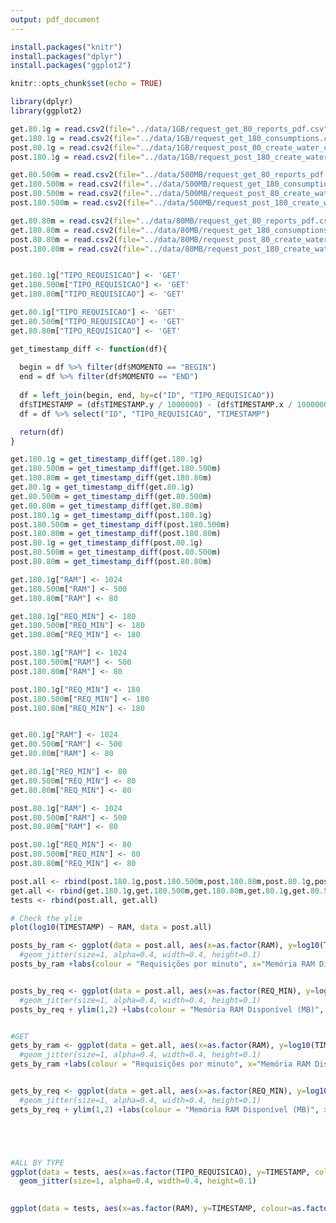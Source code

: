 ```yaml
---
output: pdf_document
---
```


```r
install.packages("knitr")
install.packages("dplyr")
install.packages("ggplot2")

knitr::opts_chunk$set(echo = TRUE)
```

```r
library(dplyr)
library(ggplot2)
```

```r
get.80.1g = read.csv2(file="../data/1GB/request_get_80_reports_pdf.csv", sep = ",")
get.180.1g = read.csv2(file="../data/1GB/request_get_180_consumptions.csv", sep=",")
post.80.1g = read.csv2(file="../data/1GB/request_post_80_create_water_consumption.csv", sep=",")
post.180.1g = read.csv2(file="../data/1GB/request_post_180_create_water_consumptions.csv", sep=",")

get.80.500m = read.csv2(file="../data/500MB/request_get_80_reports_pdf.csv", sep = ",")
get.180.500m = read.csv2(file="../data/500MB/request_get_180_consumptions.csv", sep=",")
post.80.500m = read.csv2(file="../data/500MB/request_post_80_create_water_consumption.csv", sep=",")
post.180.500m = read.csv2(file="../data/500MB/request_post_180_create_water_consumptions.csv", sep=",")

get.80.80m = read.csv2(file="../data/80MB/request_get_80_reports_pdf.csv", sep = ",")
get.180.80m = read.csv2(file="../data/80MB/request_get_180_consumptions.csv", sep=",")
post.80.80m = read.csv2(file="../data/80MB/request_post_80_create_water_consumption.csv", sep=",")
post.180.80m = read.csv2(file="../data/80MB/request_post_180_create_water_consumptions.csv", sep=",")


get.180.1g["TIPO_REQUISICAO"] <- 'GET'
get.180.500m["TIPO_REQUISICAO"] <- 'GET'
get.180.80m["TIPO_REQUISICAO"] <- 'GET'

get.80.1g["TIPO_REQUISICAO"] <- 'GET'
get.80.500m["TIPO_REQUISICAO"] <- 'GET'
get.80.80m["TIPO_REQUISICAO"] <- 'GET'
```

```r
get_timestamp_diff <- function(df){
  
  begin = df %>% filter(df$MOMENTO == "BEGIN")
  end = df %>% filter(df$MOMENTO == "END")
  
  df = left_join(begin, end, by=c("ID", "TIPO_REQUISICAO"))
  df$TIMESTAMP = (df$TIMESTAMP.y / 1000000) - (df$TIMESTAMP.x / 1000000)
  df = df %>% select("ID", "TIPO_REQUISICAO", "TIMESTAMP")

  return(df)
}
```

```r
get.180.1g = get_timestamp_diff(get.180.1g)
get.180.500m = get_timestamp_diff(get.180.500m)
get.180.80m = get_timestamp_diff(get.180.80m)
get.80.1g = get_timestamp_diff(get.80.1g)
get.80.500m = get_timestamp_diff(get.80.500m)
get.80.80m = get_timestamp_diff(get.80.80m)
post.180.1g = get_timestamp_diff(post.180.1g)
post.180.500m = get_timestamp_diff(post.180.500m)
post.180.80m = get_timestamp_diff(post.180.80m)
post.80.1g = get_timestamp_diff(post.80.1g)
post.80.500m = get_timestamp_diff(post.80.500m)
post.80.80m = get_timestamp_diff(post.80.80m)
```

```r
get.180.1g["RAM"] <- 1024
get.180.500m["RAM"] <- 500
get.180.80m["RAM"] <- 80

get.180.1g["REQ_MIN"] <- 180
get.180.500m["REQ_MIN"] <- 180
get.180.80m["REQ_MIN"] <- 180

post.180.1g["RAM"] <- 1024
post.180.500m["RAM"] <- 500
post.180.80m["RAM"] <- 80

post.180.1g["REQ_MIN"] <- 180
post.180.500m["REQ_MIN"] <- 180
post.180.80m["REQ_MIN"] <- 180


get.80.1g["RAM"] <- 1024
get.80.500m["RAM"] <- 500
get.80.80m["RAM"] <- 80

get.80.1g["REQ_MIN"] <- 80
get.80.500m["REQ_MIN"] <- 80
get.80.80m["REQ_MIN"] <- 80

post.80.1g["RAM"] <- 1024
post.80.500m["RAM"] <- 500
post.80.80m["RAM"] <- 80

post.80.1g["REQ_MIN"] <- 80
post.80.500m["REQ_MIN"] <- 80
post.80.80m["REQ_MIN"] <- 80

post.all <- rbind(post.180.1g,post.180.500m,post.180.80m,post.80.1g,post.80.500m,post.80.80m)
get.all <- rbind(get.180.1g,get.180.500m,get.180.80m,get.80.1g,get.80.500m,get.80.80m)
tests <- rbind(post.all, get.all)
```


```r
# Check the ylim
plot(log10(TIMESTAMP) ~ RAM, data = post.all)

posts_by_ram <- ggplot(data = post.all, aes(x=as.factor(RAM), y=log10(TIMESTAMP), colour=as.factor(REQ_MIN))) + geom_boxplot()
  #geom_jitter(size=1, alpha=0.4, width=0.4, height=0.1) 
posts_by_ram +labs(colour = "Requisições por minuto", x="Memória RAM Disponível (MB)", y= "Tempo de resposta (em milisegundo)")


posts_by_req <- ggplot(data = post.all, aes(x=as.factor(REQ_MIN), y=log10(TIMESTAMP), colour=as.factor(RAM)))  + geom_boxplot()
  #geom_jitter(size=1, alpha=0.4, width=0.4, height=0.1) 
posts_by_req + ylim(1,2) +labs(colour = "Memória RAM Disponível (MB)", x="Requisições por minuto", y= "Tempo de resposta (em milisegundo)")


#GET
gets_by_ram <- ggplot(data = get.all, aes(x=as.factor(RAM), y=log10(TIMESTAMP), colour=as.factor(REQ_MIN))) + geom_boxplot()
  #geom_jitter(size=1, alpha=0.4, width=0.4, height=0.1) 
gets_by_ram +labs(colour = "Requisições por minuto", x="Memória RAM Disponível (MB)", y= "Tempo de resposta (em milisegundo)")


gets_by_req <- ggplot(data = get.all, aes(x=as.factor(REQ_MIN), y=log10(TIMESTAMP), colour=as.factor(RAM)))  + geom_boxplot()
  #geom_jitter(size=1, alpha=0.4, width=0.4, height=0.1) 
gets_by_req + ylim(1,2) +labs(colour = "Memória RAM Disponível (MB)", x="Requisições por minuto", y= "Tempo de resposta (em milisegundo)")





#ALL BY TYPE
ggplot(data = tests, aes(x=as.factor(TIPO_REQUISICAO), y=TIMESTAMP, colour=as.factor(TIPO_REQUISICAO))) + geom_boxplot() + ylim(0,75)
  geom_jitter(size=1, alpha=0.4, width=0.4, height=0.1)

  
ggplot(data = tests, aes(x=as.factor(RAM), y=TIMESTAMP, colour=as.factor(TIPO_REQUISICAO))) + geom_boxplot() + ylim(0,75)  
  
```

